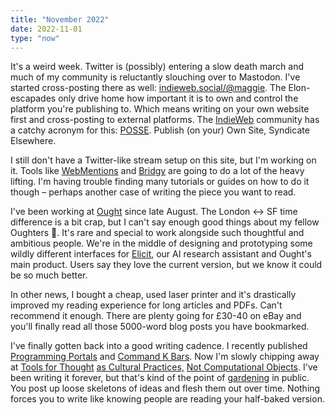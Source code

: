 ```yaml
---
title: "November 2022"
date: 2022-11-01
type: "now"
---
```



It's a weird week. Twitter is (possibly) entering a slow death march and much of my community is reluctantly slouching over to Mastodon. I've started cross-posting there as well: [indieweb.social/@maggie](https://indieweb.social/@maggie). The Elon-escapades only drive home how important it is to own and control the platform you're publishing to. Which means writing on your own website first and cross-posting to external platforms. The [IndieWeb](https://indieweb.org/) community has a catchy acronym for this: [POSSE](https://indieweb.org/POSSE). Publish (on your) Own Site, Syndicate Elsewhere.

I still don't have a Twitter-like stream setup on this site, but I'm working on it. Tools like [WebMentions](https://webmention.io/) and [Bridgy](https://brid.gy/) are going to do a lot of the heavy lifting. I'm having trouble finding many tutorials or guides on how to do it though – perhaps another case of writing the piece you want to read.

I've been working at [Ought](https://ought.org/) since late August. The London ↔ SF time difference is a bit crap, but I can't say enough good things about my fellow Oughters 🦦. It's rare and special to work alongside such thoughtful and ambitious people. We're in the middle of designing and prototyping some wildly different interfaces for [Elicit](https://elicit.org/), our AI research assistant and Ought's main product. Users say they love the current version, but we know it could be so much better.

In other news, I bought a cheap, used laser printer and it's drastically improved my reading experience for long articles and PDFs. Can't recommend it enough. There are plenty going for £30-40 on eBay and you'll finally read all those 5000-word blog posts you have bookmarked.

<BasicImage src="/images/posts/now/printer.jpeg" />

I've finally gotten back into a good writing cadence. I recently published [Programming Portals](/programming-portals) and [Command K Bars](/command-bar). Now I'm slowly chipping away at [Tools for Thought](/tools-for-thought) [as Cultural Practices,](/tools-for-thought) [Not Computational Objects](/tools-for-thought). I've been writing it forever, but that's kind of the point of [gardening](/garden-history) in public. You post up loose skeletons of ideas and flesh them out over time. Nothing forces you to write like knowing people are reading your half-baked version.
